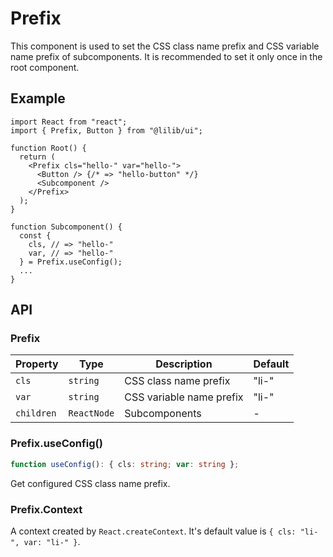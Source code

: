 
<Meta title="Configs/Prefix" />

# Prefix

This component is used to set the CSS class name prefix and CSS variable name prefix of subcomponents. It is recommended to set it only once in the root component.

## Example

```tsx
import React from "react";
import { Prefix, Button } from "@lilib/ui";

function Root() {
  return (
    <Prefix cls="hello-" var="hello-">
      <Button /> {/* => "hello-button" */}
      <Subcomponent />
    </Prefix>
  );
}

function Subcomponent() {
  const {
    cls, // => "hello-"
    var, // => "hello-"
  } = Prefix.useConfig();
  ...
}
```

## API

### Prefix

| Property   | Type        | Description              | Default |
| ---------- | ----------- | ------------------------ | ------- |
| `cls`      | `string`    | CSS class name prefix    | "li-"   |
| `var`      | `string`    | CSS variable name prefix | "li-"   |
| `children` | `ReactNode` | Subcomponents            | -       |

### Prefix.useConfig()

```ts
function useConfig(): { cls: string; var: string };
```

Get configured CSS class name prefix.

### Prefix.Context

A context created by `React.createContext`. It's default value is `{ cls: "li-", var: "li-" }`.

